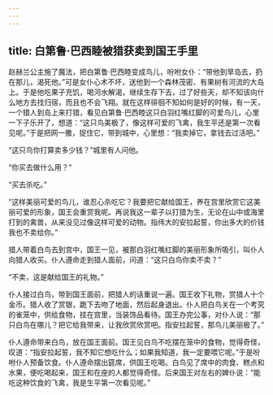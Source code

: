 ```yaml
---
---
---
```

title: 白第鲁·巴西睦被猎获卖到国王手里
---




赵赫兰公主施了魔法，把白第鲁·巴西睦变成鸟儿，吩咐女仆：“带他到旱岛去，扔在那儿，渴死他。”可是女仆心术不坏，送他到一个森林茂密、有果树有河流的大岛上。于是他吃果子充饥，喝河水解渴，继续生存下去，过了好些天，却不知该向什么地方去找归宿，而且也不会飞翔。就在这样徘徊不知如何是好的时候，有一天，一个猎人到岛上来打猎，看见白第鲁·巴西睦这只白羽红嘴红脚的可爱鸟儿，心里一下子乐开了，想道：“这只鸟美极了，像这样可爱的飞禽，我生平还是第一次看见呢。”于是把网一撒，捉住它，带到城中，心里想：“我卖掉它，拿钱去过活吧。”

“这只鸟你打算卖多少钱？”城里有人问他。

“你买去做什么用？”

“买去杀吃。”

“这样美丽可爱的鸟儿，谁忍心杀吃它？我要把它献给国王，养在宫里欣赏它这美丽可爱的形象，国王会重赏我呢。再说我这一辈子以打猎为生，无论在山中或海里打到的禽兽，从来没见过像这样可爱的动物。指伟大的安拉起誓，你出多大的价钱我也不卖给你。”

猎人带着白鸟去到宫中，国王一见，被那白羽红嘴红脚的美丽形象所吸引，叫仆人向猎人收买。仆人遵命走到猎人面前，问道：“这只白鸟你卖不卖？”

“不卖，这是献给国王的礼物。”

仆人接过白鸟，带到国王面前，把猎人的话重说一遍。国王收下礼物，赏猎人十个金币。猎人收了赏银，跪下去吻了地面，然后起身退出。仆人把白鸟关在一个考究的雀笼中，供给食物，挂在宫里，当装饰品看待。国王办完公事，对仆人说：“那只白鸟在哪儿？把它给我带来，让我欣赏欣赏吧。指安拉起誓，那鸟儿美丽极了。”

仆人遵命带来白鸟，放在国王面前。国王见白鸟不吃摆在笼中的食物，觉得奇怪，叹道：“指安拉起誓，我不知它想吃什么；如果我知道，我一定要喂它呢。”于是吩咐仆人预备饮食。仆人遵命摆出筵席，供国王吃喝。白鸟见了席中的肉食、糕点和水果，便吃喝起来，国王和在座的人都觉得奇怪。后来国王对左右的婢仆说：“能吃这种饮食的飞禽，我是生平第一次看见呢。”